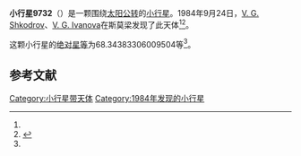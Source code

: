 {{Infobox planet
| bgcolour = #FFFFC0
| name = 9732 Juchnovski
| symbol = 
| image = 
| caption = 
| discovery = yes
| discovery_ref = 
| discoverer = [[V._G._Shkodrov|V. G. Shkodrov]]、[[V._G._Ivanova|V. G. Ivanova]]
| discovery_site = [[斯莫梁|斯莫梁]] 
| discovered = 1984年9月24日
| designations = yes
| mp_name = 
| named_after = 
| alt_names = 1984 SJ7/ 1989 AA3
| mp_category = [[主带小行星|主带小行星]]
| orbit_ref = <ref name="a">[http://ssd.jpl.nasa.gov/sbdb.cgi?sstr=9732 9732 Juchnovski] {{Wayback|url=http://ssd.jpl.nasa.gov/sbdb.cgi?sstr=9732 |date=20140831152100 }}，小行星數據庫瀏覽器（JPL Small-Body Database Browser）－[[美国国家航空航天局|美国国家航空航天局]]喷气推进实验室</ref>
| epoch = 2456400.5 (2013年4月18日更新)
| aphelion = {{convert|2.520318543984632|AU|km|3|abbr=on|lk=out}}
| perihelion = {{convert|1.963186960427104|AU|km|3|abbr=on}}
| semimajor = {{convert|2.241752752205868|AU|km|3|abbr=on}}
| eccentricity = 0.124262496
| period = 1225.970427 [[日|日]]<br />3.36[[儒略年|儒略年]]
| avg_speed = 
| inclination = 7.625947361910077
| asc_node = 299.9527804346745
| mean_anomaly = 
| arg_peri = 68.34383306009504
| satellites = 
| physical_characteristics = yes
| dimensions = 
| mass = 
| density = 
| surface_grav = 
| escape_velocity = 
| sidereal_day = 
| axial_tilt = 
| pole_ecliptic_lat = 
| pole_ecliptic_lon = 
| albedo = 
| temperatures= 
| temp_name1 = 
| mean_temp_1 = 
| max_temp_1 = 
| temp_name2 = 
| max_temp_2 = 
| spectral_type = 
| abs_magnitude = 68.34383306009504
}}

'''小行星9732'''（{{lang-en|9732 Juchnovski}}）是一颗围绕[[太阳|太阳]][[公转|公转]]的[[小行星|小行星]]。1984年9月24日，[[V._G._Shkodrov|V. G. Shkodrov]]、[[V._G._Ivanova|V. G. Ivanova]]在斯莫梁发现了此天体<ref name="a" /><ref>{{cite news|title=小行星列表|url=http://cfa-www.harvard.edu/iau/lists/NumberedMPs.txt|accessdate=2013-07-08|newspaper=哈佛大学|archive-date=2008-05-17|archive-url=https://web.archive.org/web/20080517010638/http://cfa-www.harvard.edu/iau/lists/NumberedMPs.txt|dead-url=no}}</ref>。

这颗小行星的[[绝对星等|绝对星等]]为68.34383306009504等<ref name="a" />。

==参考文献==
{{reflist}}
{{Minor Planet Number|[[小行星9731|小行星9731]]|[[小行星9733|小行星9733]]}}

{{小天体}}

[[Category:小行星带天体|Category:小行星带天体]]
[[Category:1984年发现的小行星|Category:1984年发现的小行星]]

{{asteroid-stub}}